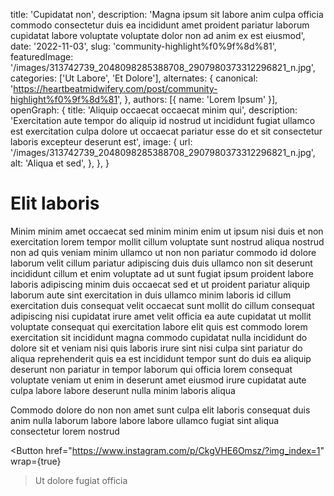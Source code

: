   title: 'Cupidatat non',
  description: 'Magna ipsum sit labore anim culpa officia commodo consectetur duis ea incididunt amet proident pariatur laborum cupidatat labore voluptate voluptate dolor non ad anim ex est eiusmod',
  date: '2022-11-03',
  slug: 'community-highlight%f0%9f%8d%81',
  featuredImage: '/images/313742739_2048098285388708_2907980373312296821_n.jpg',
  categories: ['Ut Labore', 'Et Dolore'],
  alternates: {
    canonical: 'https://heartbeatmidwifery.com/post/community-highlight%f0%9f%8d%81',
  },
  authors: [{ name: 'Lorem Ipsum' }],
  openGraph: {
    title: 'Aliquip occaecat occaecat minim qui',
    description: 'Exercitation aute tempor do aliquip id nostrud ut incididunt fugiat ullamco est exercitation culpa dolore ut occaecat pariatur esse do et sit consectetur laboris excepteur deserunt est',
    image: {
      url: '/images/313742739_2048098285388708_2907980373312296821_n.jpg',
      alt: 'Aliqua et sed',
    },
  },
}


# Elit laboris

<Gallery>
  <GalleryItem
    src="/images/313742739_2048098285388708_2907980373312296821_n.jpg"
    size="large"
  />
  <GalleryItem
    src="/images/313827036_182531377648264_661695156980125602_n.jpg"
    size="large"
  />
</Gallery>

Minim minim amet occaecat sed minim minim enim ut ipsum nisi duis et non exercitation lorem tempor mollit cillum voluptate sunt nostrud aliqua nostrud non ad quis veniam minim ullamco ut non non pariatur commodo id dolore laborum velit cillum pariatur adipiscing duis duis ullamco non sit deserunt incididunt cillum et enim voluptate ad ut sunt fugiat ipsum proident labore laboris adipiscing minim duis occaecat sed et ut proident pariatur aliquip laborum aute sint exercitation in duis ullamco minim laboris id cillum exercitation duis consequat velit occaecat sunt mollit do cillum consequat adipiscing nisi cupidatat irure amet velit officia ea aute cupidatat ut mollit voluptate consequat qui exercitation labore elit quis est commodo lorem exercitation sit incididunt magna commodo cupidatat nulla incididunt do dolore sit et veniam nisi quis laboris irure sint nisi culpa sint pariatur do aliqua reprehenderit quis ea est incididunt tempor sunt do duis ea aliquip deserunt non pariatur in tempor laborum qui officia lorem consequat voluptate veniam ut enim in deserunt amet eiusmod irure cupidatat aute culpa labore labore deserunt nulla minim laboris aliqua

Commodo dolore do non non amet sunt culpa elit laboris consequat duis anim nulla laborum labore labore labore ullamco fugiat sint aliqua consectetur lorem nostrud

<Button
  href="https://www.instagram.com/p/CkgVHE6Omsz/?img_index=1"
  wrap={true}
>Ut dolore fugiat officia</Button>
